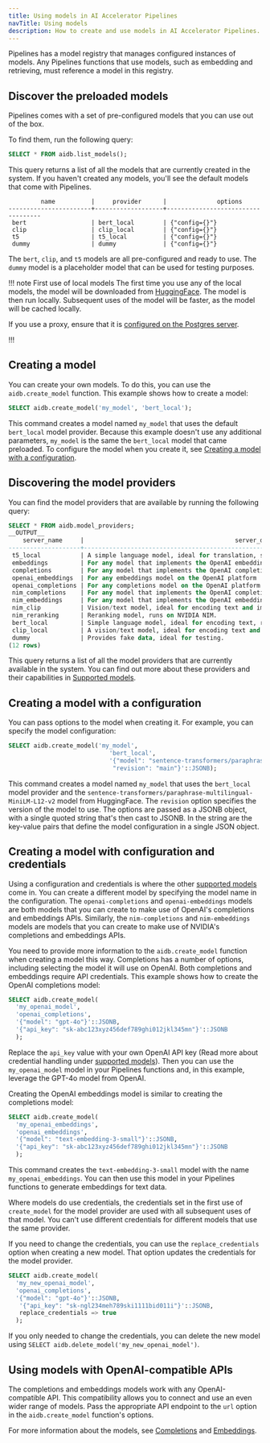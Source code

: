 ```yaml
---
title: Using models in AI Accelerator Pipelines
navTitle: Using models
description: How to create and use models in AI Accelerator Pipelines.
---
```


Pipelines has a model registry that manages configured instances of models. Any Pipelines functions that use models, such as embedding and retrieving, must reference a model in this registry. 

## Discover the preloaded models

Pipelines comes with a set of pre-configured models that you can use out of the box.


To find them, run the following query:

```sql
SELECT * FROM aidb.list_models();
```

This query returns a list of all the models that are currently created in the system. If you haven't created any models, you'll see the default models that come with Pipelines.


```text
         name          |     provider      |              options
-----------------------+-------------------+-----------------------------------
 bert                  | bert_local        | {"config={}"}
 clip                  | clip_local        | {"config={}"}
 t5                    | t5_local          | {"config={}"}
 dummy                 | dummy             | {"config={}"}
```

The `bert`, `clip`, and `t5` models are all pre-configured and ready to use. The `dummy` model is a placeholder model that can be used for testing purposes.

!!! note First use of local models
The first time you use any of the local models, the model will be downloaded from [HuggingFace](https://huggingface.co/).  The model is then run locally.
Subsequent uses of the model will be faster, as the model will be cached locally.

If you use a proxy, ensure that it is [configured on the Postgres server](../installing/complete#proxy-settings).

!!!

## Creating a model

You can create your own models. To do this, you can use the `aidb.create_model` function. This example shows how to create a model:

```sql
SELECT aidb.create_model('my_model', 'bert_local');
```

This command creates a model named `my_model` that uses the default `bert_local` model provider. Because this example doesn't use any additional parameters, `my_model` is the same the `bert_local` model that came preloaded. To configure the model when you create it, see [Creating a model with a configuration](#creating-a-model-with-a-configuration).

## Discovering the model providers

You can find the model providers that are available by running the following query:

```sql
SELECT * FROM aidb.model_providers;
__OUTPUT__
    server_name     |                                          server_description                                          | server_options 
--------------------+------------------------------------------------------------------------------------------------------+----------------
 t5_local           | A simple language model, ideal for translation, summarization, and question answering. Runs locally. | 
 embeddings         | For any model that implements the OpenAI embeddings API.                                             | 
 completions        | For any model that implements the OpenAI completions API.                                            | 
 openai_embeddings  | For any embeddings model on the OpenAI platform                                                      | 
 openai_completions | For any completions model on the OpenAI platform.                                                    | 
 nim_completions    | For any model that implements the OpenAI completions API on NVIDIA NIM.                              | 
 nim_embeddings     | For any model that implements the OpenAI embeddings API on NVIDIA NIM.                               | 
 nim_clip           | Vision/text model, ideal for encoding text and images, runs on NVIDIA NIM.                           | 
 nim_reranking      | Reranking model, runs on NVIDIA NIM.                                                                 | 
 bert_local         | Simple language model, ideal for encoding text, runs locally.                                        | 
 clip_local         | A vision/text model, ideal for encoding text and images, runs locally.                               | 
 dummy              | Provides fake data, ideal for testing.                                                               | 
(12 rows)
```

This query returns a list of all the model providers that are currently available in the system. You can find out more about these providers and their capabilities in [Supported models](./supported-models).

## Creating a model with a configuration

You can pass options to the model when creating it. For example, you can specify the model configuration:

```sql
SELECT aidb.create_model('my_model', 
                            'bert_local', 
                            '{"model": "sentence-transformers/paraphrase-multilingual-MiniLM-L12-v2",
                             "revision": "main"}'::JSONB);
```

This command creates a model named `my_model` that uses the `bert_local` model provider and the `sentence-transformers/paraphrase-multilingual-MiniLM-L12-v2` model from HuggingFace. The `revision` option specifies the version of the model to use. The options are passed as a JSONB object, with a single quoted string that's then cast to JSONB. In the string are the key-value pairs that define the model configuration in a single JSON object.

## Creating a model with configuration and credentials

Using a configuration and credentials is where the other [supported models](./supported-models) come in. You can create a different model by specifying the model name in the configuration. The `openai-completions` and `openai-embeddings` models are both models that you can create to make use of OpenAI's completions and embeddings APIs. Similarly, the `nim-completions` and `nim-embeddings` models are models that you can create to make use of NVIDIA's completions and embeddings APIs.

You need to provide more information to the `aidb.create_model` function when creating a model this way. Completions has a number of options, including selecting the model it will use on OpenAI. Both completions and embeddings require API credentials. This example shows how to create the OpenAI completions model:

```sql
SELECT aidb.create_model(
  'my_openai_model',
  'openai_completions',
  '{"model": "gpt-4o"}'::JSONB,
  '{"api_key": "sk-abc123xyz456def789ghi012jkl345mn"}'::JSONB
  );
```

Replace the `api_key` value with your own OpenAI API key (Read more about credential handling under [supported models](./supported-models)). Then you can use the `my_openai_model` model in your Pipelines functions and, in this example, leverage the GPT-4o model from OpenAI.



Creating the OpenAI embeddings model is similar to creating the completions model:

```sql
SELECT aidb.create_model(
  'my_openai_embeddings',
  'openai_embeddings',
  '{"model": "text-embedding-3-small"}'::JSONB,
  '{"api_key": "sk-abc123xyz456def789ghi012jkl345mn"}'::JSONB
  );
```

This command creates the `text-embedding-3-small` model with the name `my_openai_embeddings`. You can then use this model in your Pipelines functions to generate embeddings for text data.

Where models do use credentials, the credentials set in the first use of `create_model` for the model provider are used with all subsequent uses of that model. You can't use different credentials for different models that use the same provider.

If you need to change the credentials, you can use the `replace_credentials` option when creating a new model. That option updates the credentials for the model provider.

```sql
SELECT aidb.create_model(
  'my_new_openai_model',
  'openai_completions',
  '{"model": "gpt-4o"}'::JSONB,
   '{"api_key": "sk-ngl234meh789ski1111bid011i"}'::JSONB,
   replace_credentials => true
  );
```

If you only needed to change the credentials, you can delete the new model using `SELECT aidb.delete_model('my_new_openai_model')`.

## Using models with OpenAI-compatible APIs

The completions and embeddings models work with any OpenAI-compatible API. This compatibility allows you to connect and use an even wider range of models. Pass the appropriate API endpoint to the `url` option in the `aidb.create_model` function's options.

For more information about the models, see [Completions](./supported-models/completions) and [Embeddings](./supported-models/embeddings).
